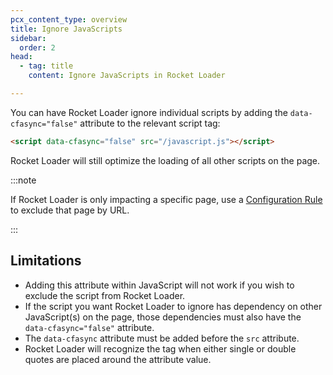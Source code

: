 ```yaml
---
pcx_content_type: overview
title: Ignore JavaScripts
sidebar:
  order: 2
head:
  - tag: title
    content: Ignore JavaScripts in Rocket Loader

---
```


You can have Rocket Loader ignore individual scripts by adding the `data-cfasync="false"` attribute to the relevant script tag:

```html
<script data-cfasync="false" src="/javascript.js"></script>
```

Rocket Loader will still optimize the loading of all other scripts on the page.

:::note


If Rocket Loader is only impacting a specific page, use a [Configuration Rule](/rules/configuration-rules/) to exclude that page by URL.


:::

## Limitations

* Adding this attribute within JavaScript will not work if you wish to exclude the script from Rocket Loader.
* If the script you want Rocket Loader to ignore has dependency on other JavaScript(s) on the page, those dependencies must also have the `data-cfasync="false"` attribute.
* The `data-cfasync` attribute must be added before the `src` attribute.
* Rocket Loader will recognize the tag when either single or double quotes are placed around the attribute value.
